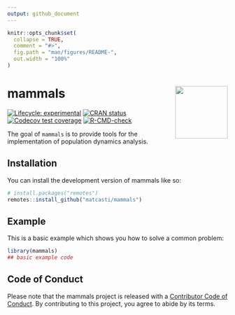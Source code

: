```yaml
---
output: github_document
---
```


<!-- README.md is generated from README.Rmd. Please edit that file -->

```r
knitr::opts_chunk$set(
  collapse = TRUE,
  comment = "#>",
  fig.path = "man/figures/README-",
  out.width = "100%"
)
```

# mammals <img src="man/figures/mammals-fig.png" width=120 align="right"/>

<!-- badges: start -->
[![Lifecycle: experimental](https://img.shields.io/badge/lifecycle-experimental-orange.svg)](https://lifecycle.r-lib.org/articles/stages.html#experimental)
[![CRAN status](https://www.r-pkg.org/badges/version/mammals)](https://CRAN.R-project.org/package=mammals)
[![Codecov test coverage](https://codecov.io/gh/matcasti/mammals/branch/master/graph/badge.svg)](https://app.codecov.io/gh/matcasti/mammals?branch=master)
[![R-CMD-check](https://github.com/matcasti/mammals/workflows/R-CMD-check/badge.svg)](https://github.com/matcasti/mammals/actions)
<!-- badges: end -->

The goal of `mammals` is to provide tools for the implementation of population dynamics analysis.

## Installation

You can install the development version of mammals like so:

``` r
# install.packages("remotes")
remotes::install_github("matcasti/mammals")
```

## Example

This is a basic example which shows you how to solve a common problem:

```r
library(mammals)
## basic example code
```

## Code of Conduct

Please note that the mammals project is released with a [Contributor Code of Conduct](https://contributor-covenant.org/version/2/0/CODE_OF_CONDUCT.html). By contributing to this project, you agree to abide by its terms.
